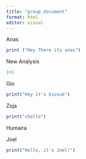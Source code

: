 ```yaml
---
title: "group_document"
format: html
editor: visual
---
```


Anas

```r
print ("Hey There its anas")
```

New Analysis\

```r
1+1
```

Gio

```r
print("Hey it's Giosuè")
```

Zoja

```r
print("chello")
```

Humaira

Joel

```r
print("Hello, it's Joel!")
```
